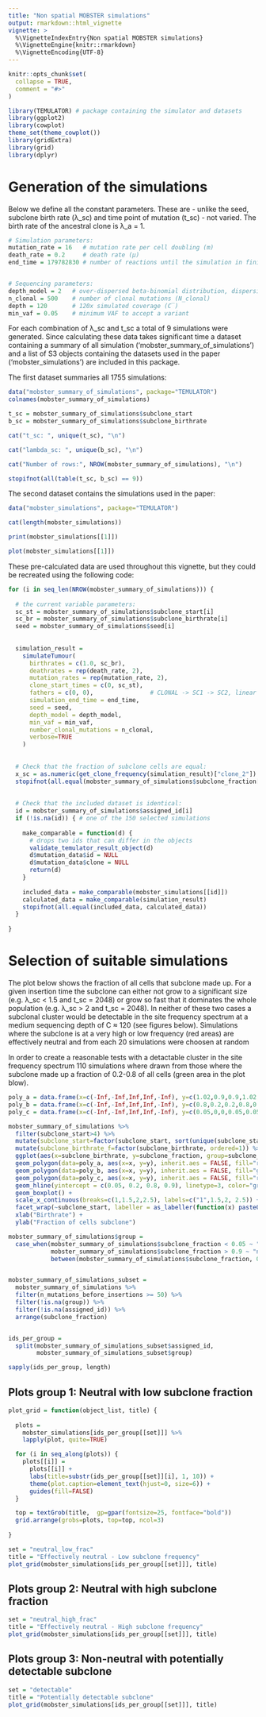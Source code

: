 ```yaml
---
title: "Non spatial MOBSTER simulations"
output: rmarkdown::html_vignette
vignette: >
  %\VignetteIndexEntry{Non spatial MOBSTER simulations}
  %\VignetteEngine{knitr::rmarkdown}
  %\VignetteEncoding{UTF-8}
---
```


```r
knitr::opts_chunk$set(
  collapse = TRUE,
  comment = "#>"
)
```


```r
library(TEMULATOR) # package containing the simulator and datasets
library(ggplot2)
library(cowplot)  
theme_set(theme_cowplot())
library(gridExtra)
library(grid)
library(dplyr)
```


# Generation of the simulations

Below we define all the constant parameters. These are - unlike the seed, subclone birth rate (λ_sc) and time point of mutation (t_sc) - not varied. The birth rate of the ancestral clone is λ_a = 1.

```r
# Simulation parameters:
mutation_rate = 16   # mutation rate per cell doubling (m)
death_rate = 0.2     # death rate (μ)
end_time = 179782830 # number of reactions until the simulation in finished


# Sequencing parameters:
depth_model = 2   # over-dispersed beta-binomial distribution, dispersion parameter ρ=0.0
n_clonal = 500    # number of clonal mutations (N_clonal)
depth = 120       # 120x simulated coverage (C̅)
min_vaf = 0.05    # minimum VAF to accept a variant
```

For each combination of λ_sc and t_sc a total of 9 simulations were generated. Since calculating these data takes significant time a dataset containing a summary of all simulation ('mobster_summary_of_simulations') and a list of S3 objects containing the datasets used in the paper ('mobster_simulations') are included in this package.


The first dataset summaries all 1755 simulations:

```r
data("mobster_summary_of_simulations", package="TEMULATOR")
colnames(mobster_summary_of_simulations)

t_sc = mobster_summary_of_simulations$subclone_start
b_sc = mobster_summary_of_simulations$subclone_birthrate

cat("t_sc: ", unique(t_sc), "\n")

cat("lambda_sc: ", unique(b_sc), "\n")

cat("Number of rows:", NROW(mobster_summary_of_simulations), "\n")

stopifnot(all(table(t_sc, b_sc) == 9))
```


The second dataset contains the simulations used in the paper:

```r
data("mobster_simulations", package="TEMULATOR")

cat(length(mobster_simulations))

print(mobster_simulations[[1]])

plot(mobster_simulations[[1]])
```

These pre-calculated data are used throughout this vignette, but they could be recreated using the following code:

```r
for (i in seq_len(NROW(mobster_summary_of_simulations))) { 
  
  # the current variable parameters:
  sc_st = mobster_summary_of_simulations$subclone_start[i]
  sc_br = mobster_summary_of_simulations$subclone_birthrate[i]
  seed = mobster_summary_of_simulations$seed[i]
    
  
  simulation_result = 
    simulateTumour(
      birthrates = c(1.0, sc_br),
      deathrates = rep(death_rate, 2), 
      mutation_rates = rep(mutation_rate, 2),
      clone_start_times = c(0, sc_st),
      fathers = c(0, 0),                # CLONAL -> SC1 -> SC2, linear evolution 
      simulation_end_time = end_time, 
      seed = seed, 
      depth_model = depth_model, 
      min_vaf = min_vaf, 
      number_clonal_mutations = n_clonal,
      verbose=TRUE
    )
    
  
  # Check that the fraction of subclone cells are equal:
  x_sc = as.numeric(get_clone_frequency(simulation_result)["clone_2"])
  stopifnot(all.equal(mobster_summary_of_simulations$subclone_fraction[i], x_sc))
  
  
  # Check that the included dataset is identical:
  id = mobster_summary_of_simulations$assigned_id[i]
  if (!is.na(id)) { # one of the 150 selected simulations
    
    make_comparable = function(d) { 
      # drops two ids that can differ in the objects
      validate_temulator_result_object(d) 
      d$mutation_data$id = NULL 
      d$mutation_data$clone = NULL
      return(d)
    }
    
    included_data = make_comparable(mobster_simulations[[id]])
    calculated_data = make_comparable(simulation_result)
    stopifnot(all.equal(included_data, calculated_data))
  }
  
}
```




# Selection of suitable simulations


The plot below shows the fraction of all cells that subclone made up. For a given insertion time the subclone can either not grow to a significant size (e.g. λ_sc < 1.5 and t_sc = 2048) or grow so fast that it dominates the whole population (e.g. λ_sc > 2 and t_sc = 2048). In neither of these two cases a subclonal cluster would be detectable in the site frequency spectrum at a medium sequencing depth of C ≈ 120 (see figures below). Simulations where the subclone is at a very high or low frequency (red areas) are effectively neutral and from each 20 simulations were choosen at random

In order to create a reasonable tests with a detactable cluster in the site frequency spectrum 110 simulations where drawn from those where the subclone made up a fraction of 0.2-0.8 of all cells (green area in the plot blow). 


```r
poly_a = data.frame(x=c(-Inf,-Inf,Inf,Inf,-Inf), y=c(1.02,0.9,0.9,1.02,1.02))
poly_b = data.frame(x=c(-Inf,-Inf,Inf,Inf,-Inf), y=c(0.8,0.2,0.2,0.8,0.8))
poly_c = data.frame(x=c(-Inf,-Inf,Inf,Inf,-Inf), y=c(0.05,0,0,0.05,0.05))

mobster_summary_of_simulations %>% 
  filter(subclone_start>4) %>%
  mutate(subclone_start=factor(subclone_start, sort(unique(subclone_start)), ordered=1)) %>%
  mutate(subclone_birthrate_f=factor(subclone_birthrate, ordered=1)) %>%
  ggplot(aes(x=subclone_birthrate, y=subclone_fraction, group=subclone_birthrate_f)) + 
  geom_polygon(data=poly_a, aes(x=x, y=y), inherit.aes = FALSE, fill="red", alpha=0.5) + 
  geom_polygon(data=poly_b, aes(x=x, y=y), inherit.aes = FALSE, fill="green", alpha=0.2) + 
  geom_polygon(data=poly_c, aes(x=x, y=y), inherit.aes = FALSE, fill="red", alpha=0.5) + 
  geom_hline(yintercept = c(0.05, 0.2, 0.8, 0.9), linetype=3, color="gray10") +
  geom_boxplot() + 
  scale_x_continuous(breaks=c(1,1.5,2,2.5), labels=c("1",1.5,2, 2.5)) +
  facet_wrap(~subclone_start, labeller = as_labeller(function(x) paste0("t_sc = ", x)), ncol=3) + 
  xlab("Birthrate") + 
  ylab("Fraction of cells subclone")
```


```r
mobster_summary_of_simulations$group = 
  case_when(mobster_summary_of_simulations$subclone_fraction < 0.05 ~ "neutral_low_frac", 
            mobster_summary_of_simulations$subclone_fraction > 0.9 ~ "neutral_high_frac",
            between(mobster_summary_of_simulations$subclone_fraction, 0.2, 0.8)  ~ "detectable")


mobster_summary_of_simulations_subset = 
  mobster_summary_of_simulations %>% 
  filter(n_mutations_before_insertions >= 50) %>% 
  filter(!is.na(group)) %>% 
  filter(!is.na(assigned_id)) %>%
  arrange(subclone_fraction)


ids_per_group = 
  split(mobster_summary_of_simulations_subset$assigned_id,
        mobster_summary_of_simulations_subset$group)

sapply(ids_per_group, length)
```


## Plots group 1: Neutral with low subclone fraction

```r
plot_grid = function(object_list, title) {
  
  plots =
    mobster_simulations[ids_per_group[[set]]] %>% 
    lapply(plot, quite=TRUE)

  for (i in seq_along(plots)) {
    plots[[i]] = 
      plots[[i]] + 
      labs(title=substr(ids_per_group[[set]][i], 1, 10)) + 
      theme(plot.caption=element_text(hjust=0, size=6)) + 
      guides(fill=FALSE)
  } 

  top = textGrob(title,  gp=gpar(fontsize=25, fontface="bold"))
  grid.arrange(grobs=plots, top=top, ncol=3)
  
}

```


```r
set = "neutral_low_frac"
title = "Effectively neutral - Low subclone frequency"
plot_grid(mobster_simulations[ids_per_group[[set]]], title)
```


## Plots group 2: Neutral with high subclone fraction

```r
set = "neutral_high_frac"
title = "Effectively neutral - High subclone frequency"
plot_grid(mobster_simulations[ids_per_group[[set]]], title)
```


## Plots group 3: Non-neutral with potentially detectable subclone

```r
set = "detectable"
title = "Potentially detectable subclone"
plot_grid(mobster_simulations[ids_per_group[[set]]], title)
```

